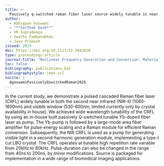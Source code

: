 ```yaml
---
title: >-
  Passively q-switched raman fiber laser source widely tunable in near infrared and visible window
author:
  - Abhigyan Goswami
  - "**Sarthak Dash**"
  - VR Supradeepa
  - Swathi Padmanabhan
  - Jaya Prakash
issued: 2025
doi: https://doi.org/10.1117/12.3043020
type: proceedings-article
journal-title: "Nonlinear Frequency Generation and Conversion: Materials and Devices XXIV"
toc: false
bibliography: publications.bib
bibliographystyle: ieee.csl
nocite: |
  @goswamiPassivelyQswitchedRaman2025
---
```


:::{.callout-tip collapse="true" title="Citation" icon="false"}
::: {#refs}
:::
:::

:::{.callout-note collapse="false" title="Abstract"}
In the current study, we demonstrate a pulsed cascaded Raman fiber laser (CRFL) widely tunable in both the second near infrared (NIR-II) (1060-1600nm) and visible window (530-600nm, limited currently only by crystal availability in house). We achieved wide wavelength tunability of the CRFL by using an in-house built passively Q-switched tunable Yb-doped fiber laser as pump. The Yb-pump is followed by a large-mode area fiber amplifier for pulse-energy scaling and a Raman module for efficient Raman conversion. Subsequently, the NIR CRFL is used as a pump for generating visible light in a second-harmonic generation module, implementing a type-I cut LBO crystal. The CRFL operates at tunable high repetition rate variable from 20kHz to 80kHz. Pulse-duration can also be changed in the range from 40ns to 200ns, by minor modifications. Source is packaged for implementation in a wide range of biomedical imaging applications.
:::
